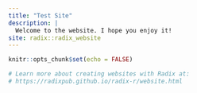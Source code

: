 ```yaml
---
title: "Test Site"
description: |
  Welcome to the website. I hope you enjoy it!
site: radix::radix_website
---
```


```r
knitr::opts_chunk$set(echo = FALSE)

# Learn more about creating websites with Radix at:
# https://radixpub.github.io/radix-r/website.html

```

